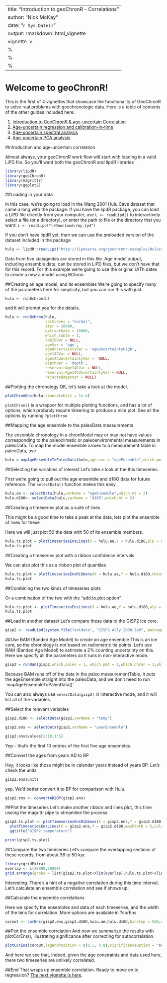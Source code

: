 ---
title: "Introduction to geoChronR -- Correlations"
author: "Nick McKay"
date: "`r Sys.Date()`"
output: rmarkdown::html_vignette
vignette: >
  %\VignetteIndexEntry{Introduction to geoChronR}
  %\VignetteEngine{knitr::rmarkdown}
  %\VignetteEncoding{UTF-8}
  ---
  
# Welcome to geoChronR!
  
  This is the first of 4 vignettes that showcase the functionality of GeoChronR to solve real problems with geochronologic data. Here is a table of contents of the other guides included here:
  
  1. [Introduction to GeoChronR & age-uncertain Correlation](Introduction.html)
  2. [Age-uncertain regression and calibration-in-time](regression.html)
  3. [Age-uncertain spectral analysis](spectral.html)
  4. [Age-uncertain PCA analysis](pca.html)
  
  
#Introduction and age-uncertain correlation
  

Almost always, your geoChronR work flow will start with loading in a valid LiPD file. So you'll want both the geoChronR and lipdR libraries
  
```r
library(lipdR)
library(geoChronR)
library(magrittr)
library(ggplot2)
```
##Loading in your data

In this case, we're going to load in the Wang 2001 Hulu Cave dataset that came a long with the package. If you have the lipdR package, you can load a LiPD file directly from your computer, use `L <- readLipd()` to interactively select a file (or a directory), or enter the path to file or the directory that you want: `L <- readLipd("~/Downloads/my.lpd")`

If you don't have lipdR yet, then we can use the preloaded version of the dataset included in the package

```r
hulu <- lipdR::readLipd("http://lipdverse.org/geochronr-examples/Hulucave.Wang.2001.lpd")
```

Data from five stalagmites are stored in this file. Age model output, including ensemble data, can be stored in LiPD files, but we don't have that for this record. For this example we're going to use the original U/Th dates to create a new a model using BChron.

##Creating an age model, and its ensembles
We're going to specify many of the parameters here for simplicity, but you can run this with just:

`hulu <- runBchron(L)`

and it will prompt you for the details.

```r
hulu <- runBchron(hulu,
                  calCurves = "normal", 
                  iter = 10000,
                  extractDate = 10000,
                  which.table = 2,
                  labIDVar = NULL, 
                  ageVar = 'age', 
                  ageUncertaintyVar = 'ageUncertaintyHigh',
                  age14CVar = NULL,
                  age14CuncertaintyVar =  NULL, 
                  depthVar = 'depth', 
                  reservoirAge14CVar = NULL, 
                  reservoirAge14CUncertaintyVar = NULL,
                  rejectedAgesVar = NULL)
```

##Plotting the chronology
OK, let's take a look at the model. 
```r
plotChronEns(hulu,truncateDist = 1e-4)
```

`plotChron()` is a wrapper for multiple plotting functions, and has a lot of options, which probably require tinkering to produce a nice plot. See all the options by running `?plotChron`

##Mapping the age ensemble to the paleoData measurements

The ensemble chronology in a chronModel may or may not have values corresponding to the paleoclimatic or paleoenvironmental measurements in paleoData. To map the model ensemble values to a measurement table in paleoData, use

```r
hulu = mapAgeEnsembleToPaleoData(hulu,age.var = "ageEnsemble",which.pmt = 2)
```


##Selecting the variables of interest
Let's take a look at the this timeseries.

First we're going to pull out the age ensemble and d18O data for future reference. The `selectData()` function makes this easy.

```r
hulu.ae <- selectData(hulu,varName = "ageEnsemble",which.mt = 2)
hulu.d18O<- selectData(hulu,varName = "d18O",which.mt = 2)
```


##Creating a timeseries plot as a suite of lines

This might be a good time to take a peak at the data, lets plot the ensemble of lines for these

Here we will just plot 50 the data with 50 of its ensemble members.   
```r
hulu.ts.plot = plotTimeseriesEnsLines(X = hulu.ae,Y = hulu.d18O,alp = 0.01,maxPlotN = 50,color = "blue")
hulu.ts.plot
```

##Creating a timeseries plot with a ribbon confidence intervals

We can also plot this as a ribbon plot of quantiles

```r
hulu.ts.plot = plotTimeseriesEnsRibbons(X = hulu.ae,Y = hulu.d18O,nbins = 1000)+xlim(c(35000,75000))
hulu.ts.plot
```

##Combining the two kinds of timeseries plots

Or a combination of the two with the "add.to.plot option"

```r
hulu.ts.plot <- plotTimeseriesEnsLines(X = hulu.ae,Y = hulu.d18O,alp = 0.1,maxPlotN = 10,color = "red",add.to.plot = hulu.ts.plot)+ggtitle("Hulu Cave d18O")
hulu.ts.plot
```

##Load in another dataset
Let's compare these data to the GISP2 ice core.

```r
gisp2 <- readLipd(system.file("extdata", "GISP2.Ally.2000.lpd", package = "geoChronR"))
```


##Use BAM (Banded Age Model) to create an age ensemble
This is an ice core, so the chronology is not based on radiometric tie points. Let's use BAM (Banded Age Model) to estimate a 2% counting uncertainty on this. Here we specify all the parameters so it runs in non-interactive mode. 

```r
gisp2 = runBam(gisp2,which.paleo = 1, which.pmt = 1,which.chron = 1,which.model = 1,ens.number = 1, makeNew = T,nens = 1000,model = list(name = "poisson",param = 0.02, resize = 0, ns = 1000))
```

Because BAM runs off of the data in the paleo measurementTable, it puts the ageEnsemble straight into the paleoData, and we don't need to run `mapAgeEnsembleToPaleoData()'.

You can also always use `selectData(gisp2)` in interactive mode, and it will list all of the variables. 

##Select the relevant variables

```r
gisp2.d18O <- selectData(gisp2,varName = "temp")

gisp2.ens <- selectData(gisp2,varName = "yearEnsemble")

gisp2.ens$values[1:10,1:5]

```

Yep - that's the first 10 entries of the first five age ensembles.

##Convert the ages from years AD to BP

Hey, it looks like those might be in calendar years instead of years BP. Let's check the units

```r
gisp2.ens$units
```
yep. We'd better convert it to BP for comparison with Hulu.

```r
gisp2.ens <- convertAD2BP(gisp2.ens)
```


##Plot the timeseries
Let's make another ribbon and lines plot, this time useing the magrittr pipe to streamline the process

```r
gisp2.ts.plot <- plotTimeseriesEnsRibbons(X = gisp2.ens,Y = gisp2.d18O,nbins = 500) %>% 
  plotTimeseriesEnsLines(X = gisp2.ens,Y = gisp2.d18O,maxPlotN = 5,color = "red",alp = .1)+
  ggtitle("GISP2 temperature")

print(gisp2.ts.plot)

```


##Compare the two timeseries
Let's compare the overlapping sections of these records, from about 36 to 50 kyr.

```r
library(gridExtra)
overlap <- c(36000,50000)
grid.arrange(grobs = list(gisp2.ts.plot+xlim(overlap),hulu.ts.plot+xlim(overlap)),nrow = 2)
```
Interesting. There's a hint of a negative correlation during this time interval. Let's calculate an ensemble correlation and see if shows up.

##Calculate the ensemble correlations

Here we specify the ensembles and data of each timeseries, and the width of the bins for correlation. More options are available in ?corEns
```r
corout <- corEns(gisp2.ens,gisp2.d18O,hulu.ae,hulu.d18O,binstep = 500,max.ens = 100)
```

##Plot the ensemble correlation
And now we summarize the results with plotCorEns(), illustrating significance after correcting for autocorrelation.
```r
plotCorEns(corout,legendPosition = c(0.1, 0.8),significanceOption = "autocorr")

```
And here we see that, indeed, given the age constraints and data used here, there two timeseries are unlikely correlated. 

##End
That wraps up ensemble correlation. Ready to move on to regression? [The next vignette is here](regression.html).


